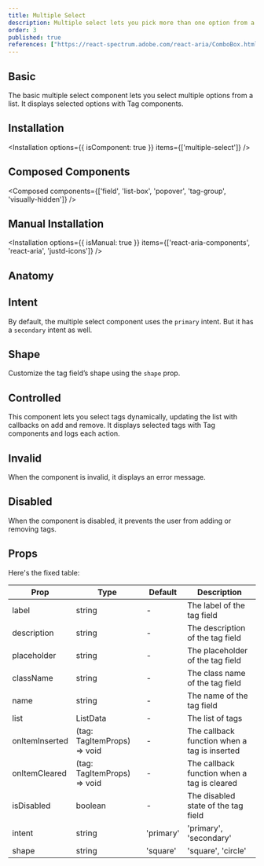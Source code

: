 ```yaml
---
title: Multiple Select
description: Multiple select lets you pick more than one option from a list. It's like checking off items on your to-do list just click, click, click, and you're good to go!
order: 3
published: true
references: ["https://react-spectrum.adobe.com/react-aria/ComboBox.html#props", "https://react-spectrum.adobe.com/react-aria/TagGroup.html#props"]
---
```


## Basic

The basic multiple select component lets you select multiple options from a list. It displays selected options with Tag components.
<How toUse="pickers/multiple-select/multiple-select-demo" />

## Installation
<Installation options={{ isComponent: true }} items={['multiple-select']} />

## Composed Components
<Composed components={['field', 'list-box', 'popover', 'tag-group', 'visually-hidden']} />

## Manual Installation
<Installation options={{ isManual: true }} items={['react-aria-components', 'react-aria', 'justd-icons']} />

<SourceCode toShow='multiple-select' />

## Anatomy
<Anatomy show='multiple-select-anatomy'/>

## Intent

By default, the multiple select component uses the `primary` intent. But it has a `secondary` intent as well.

<How minW72 toUse="pickers/multiple-select/multiple-select-intent-demo" />

## Shape

Customize the tag field’s shape using the `shape` prop.

<How minW72 toUse="pickers/multiple-select/multiple-select-shape-demo" />

## Controlled
This component lets you select tags dynamically, updating the list with callbacks on add and remove. It displays selected tags with Tag components and logs each action.
<How toUse="pickers/multiple-select/multiple-select-controlled-demo" />

## Invalid
When the component is invalid, it displays an error message.
<How toUse="pickers/multiple-select/multiple-select-invalid-demo" />

## Disabled
When the component is disabled, it prevents the user from adding or removing tags.
<How toUse="pickers/multiple-select/multiple-select-disabled-demo" />

## Props
Here's the fixed table:

| Prop           | Type                        | Default   | Description                                  |
|----------------|-----------------------------|-----------|----------------------------------------------|
| label          | string                      | -         | The label of the tag field                   |
| description    | string                      | -         | The description of the tag field             |
| placeholder    | string                      | -         | The placeholder of the tag field             |
| className      | string                      | -         | The class name of the tag field              |
| name           | string                      | -         | The name of the tag field                    |
| list           | ListData                    | -         | The list of tags                             |
| onItemInserted | (tag: TagItemProps) => void | -         | The callback function when a tag is inserted |
| onItemCleared  | (tag: TagItemProps) => void | -         | The callback function when a tag is cleared  |
| isDisabled     | boolean                     | -         | The disabled state of the tag field          |
| intent         | string                      | 'primary' | 'primary', 'secondary'                       |
| shape          | string                      | 'square'  | 'square', 'circle'                           |
